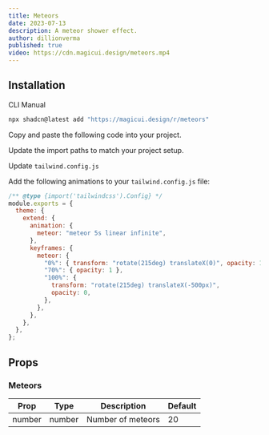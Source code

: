 ```yaml
---
title: Meteors
date: 2023-07-13
description: A meteor shower effect.
author: dillionverma
published: true
video: https://cdn.magicui.design/meteors.mp4
---
```


<ComponentPreview name="meteors-demo" />

## Installation

<Tabs defaultValue="cli">

<TabsList>
  <TabsTrigger value="cli">CLI</TabsTrigger>
  <TabsTrigger value="manual">Manual</TabsTrigger>
</TabsList>
<TabsContent value="cli">

```bash
npx shadcn@latest add "https://magicui.design/r/meteors"
```

</TabsContent>

<TabsContent value="manual">

<Steps>

<Step>Copy and paste the following code into your project.</Step>

<ComponentSource name="meteors" />

<Step>Update the import paths to match your project setup.</Step>

<Step>Update `tailwind.config.js`</Step>

Add the following animations to your `tailwind.config.js` file:

```js title="tailwind.config.js" {5-17}
/** @type {import('tailwindcss').Config} */
module.exports = {
  theme: {
    extend: {
      animation: {
        meteor: "meteor 5s linear infinite",
      },
      keyframes: {
        meteor: {
          "0%": { transform: "rotate(215deg) translateX(0)", opacity: 1 },
          "70%": { opacity: 1 },
          "100%": {
            transform: "rotate(215deg) translateX(-500px)",
            opacity: 0,
          },
        },
      },
    },
  },
};
```

</Steps>

</TabsContent>

</Tabs>

## Props

### Meteors

| Prop   | Type   | Description       | Default |
| ------ | ------ | ----------------- | ------- |
| number | number | Number of meteors | 20      |
